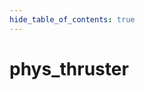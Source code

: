 ```yaml
---
hide_table_of_contents: true
---
```


<!---
!!!!!!
THIS PAGE IS AUTOGENERATED FROM GAME FGD DEFINITIONS!
DO NOT EDIT MANUALLY!
!!!!!!

In order to make edits, you can make an annotation file in /fgd_dump_overrides
-->


# phys_thruster



<Tabs queryString="game">
    
<TabItem value="cs2" label="Counter-Strike 2">
    <CS2Page />
</TabItem>

<TabItem value="steamvr" label="SteamVR Home">
    <STEAMVRPage />
</TabItem>

<TabItem value="dota2" label="Dota 2">
    <DOTA2Page />
</TabItem>

<TabItem value="hla" label="Half-Life: Alyx">
    <HLAPage />
</TabItem>

</Tabs>
